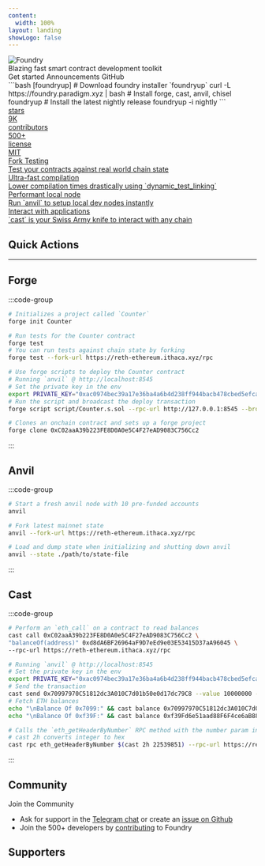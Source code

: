 ```yaml
---
content:
  width: 100%
layout: landing
showLogo: false
---
```



<div className="max-w-[1120px] mx-auto vp-doc relative px-[24px] mb-[64px] mt-[32px] md:px-0 md:mb-[32px]">
  <div className="pt-[48px] max-sm:pt-0">
    <div className="max-sm:px-0 space-x-2 flex justify-between z-0 max-md:justify-center max-md:flex-col max-md:items-center max-md:space-y-6">
      <div className="space-y-4 max-w-[500px] flex flex-col justify-between items-start max-md:items-center">
        <div className="space-y-4 w-full lg:mb-[40px]">
          <img
          src="/og-image.png"
          alt="Foundry"
          className="w-full h-auto rounded-xl"
          />
          <div className="font-regular text-[21px] max-sm:text-[18px] text-[#919193] max-md:text-center">Blazing fast smart contract development toolkit</div>
        </div>
        <div className="flex justify-center space-x-2">
          <HomePage.Button href="/introduction/getting-started" variant="accent">Get started</HomePage.Button>
          <HomePage.Button href="/misc/announcements" className="border-accent">Announcements</HomePage.Button>
          <HomePage.Button href="https://github.com/foundry-rs/foundry">GitHub</HomePage.Button>
        </div>
      </div>
        <div className="flex flex-col justify-between space-y-4 w-full max-w-[500px]">
          <div id="home-install">
            ```bash [foundryup]
            # Download foundry installer `foundryup`
            curl -L https://foundry.paradigm.xyz | bash
            # Install forge, cast, anvil, chisel
            foundryup
            # Install the latest nightly release
            foundryup -i nightly
            ```
          </div>
          <div className="flex justify-between space-x-2">
                <a href="https://github.com/foundry-rs/foundry/stargazers" className="cursor-pointer h-[36px] max-w-[120px] flex-1 relative rounded-lg overflow-hidden border border-black/10 dark:border-white/20" style={{ color: 'inherit' }} rel="noreferrer noopener" target="_blank">
      <div className="absolute flex z-[1] p-[6px] h-full w-full">
        <div className="bg-white/60 dark:bg-black/40 flex items-center justify-center rounded-md px-3 py-1">
          <span className="font-medium text-[15px] opacity-80 leading-none text-center">stars</span>
        </div>
        <div className="flex items-center h-full px-2 ml-1">
          <span className="font-medium text-[15px] text-center leading-none w-full text-black dark:text-white">9K</span>
        </div>
      </div>
      <div className="absolute left-0 right-0 top-0 bottom-0 bg-amber-500 opacity-10 z-[0]" />
      <div className="absolute left-0 right-0 top-0 bottom-0 backdrop-blur-[2px] backdrop-filter z-0" />
    </a>
    <a href="https://github.com/foundry-rs/foundry/contributors" className="cursor-pointer h-[36px] max-w-[160px] flex-1 relative rounded-lg overflow-hidden border border-green-400/50" style={{ color: 'inherit' }} rel="noreferrer noopener" target="_blank">
      <div className="absolute flex z-[1] p-[6px] h-full w-full">
        <div className="flex-1 bg-white/60 dark:bg-black/40 flex items-center w-full h-full rounded-md">
          <span className="font-medium text-[15px] leading-none opacity-80 w-full text-center">contributors</span>
        </div>
        <div className="flex items-center h-full px-2">
          <span className="font-medium text-[15px] leading-none text-center w-full text-green-400">500+</span>
        </div>
      </div>
      <div className="absolute left-0 right-0 top-0 bottom-0 bg-green-400 opacity-10 z-[0]" />
      <div className="absolute left-0 right-0 top-0 bottom-0 backdrop-blur-[2px] backdrop-filter z-[0]" />
    </a>
    <a href="https://github.com/foundry-rs/foundry/blob/master/LICENSE" className="cursor-pointer h-[36px] max-w-[130px] flex-1 relative rounded-lg overflow-hidden border border-black/10 dark:border-white/20 max-lg:hidden" style={{ color: 'inherit' }} rel="noreferrer noopener" target="_blank">
      <div className="absolute flex z-[1] p-[6px] h-full w-full">
        <div className="flex-1 bg-white/60 dark:bg-black/40 flex items-center w-full h-full rounded-md">
          <span className="font-medium text-[15px] leading-none opacity-80 w-full text-center">license</span>
        </div>
        <div className="flex items-center h-full px-2">
          <span className="font-medium text-[15px] leading-none text-center w-full text-black dark:text-white">MIT</span>
        </div>
      </div>
      <div className="absolute left-0 right-0 top-0 bottom-0 bg-black/5 dark:bg-white/5 z-[0]" />
      <div className="absolute left-0 right-0 top-0 bottom-0 backdrop-blur-[2px] backdrop-filter z-[0]" />
    </a>
          </div>
        </div>

  </div>
  <div className="flex justify-between flex-wrap mt-10 lg:mt-30">
      <div className="pr-2 w-1/4 max-lg:pb-3 max-sm:px-0 max-lg:w-1/2 max-sm:w-full z-0">
        <div className="relative w-full h-[168px] max-lg:h-[142px] overflow-hidden">
          <a href="/forge/tests/fork-testing" className="hover:bg-black/2 dark:hover:bg-white/2 border-black/10 dark:border-white/10 border border-solid rounded-lg h-full px-5 py-6 absolute z-10 flex flex-col justify-between w-full vocs_Link vocs_Link_styleless">
            <div className="text-xl font-medium text-black dark:text-white">Fork Testing</div>
            <div className="text-[17px] text-[#919193]">Test your contracts against real world chain state</div>
          </a>
          <div className="absolute left-0 right-0 top-0 bottom-0 dark:bg-[#313136] opacity-20 z-0" />
          <div className="absolute left-0 right-0 top-0 bottom-0 backdrop-filter backdrop-blur-[2px] z-0" />
        </div>
      </div>
      <div className="pl-2 pr-2 max-sm:px-0 max-lg:pb-3 max-lg:pr-0 w-1/4 max-lg:w-1/2 max-sm:w-full z-0">
        <div className="relative w-full h-[168px] max-lg:h-[142px]">
          <a href="/config/dynamic-test-linking" className="hover:bg-black/2 dark:hover:bg-white/2 border-black/10 dark:border-white/10 border border-solid rounded-lg h-full px-5 py-6 absolute z-10 flex flex-col justify-between w-full vocs_Link vocs_Link_styleless">
            <div className="text-xl font-medium text-black dark:text-white">Ultra-fast compilation</div>
            <div className="text-[17px] text-[#919193]">Lower compilation times drastically using `dynamic_test_linking`</div>
          </a>
          <div className="absolute left-0 right-0 top-0 bottom-0 dark:bg-[#313136] opacity-20 z-0" />
          <div className="absolute left-0 right-0 top-0 bottom-0 backdrop-filter backdrop-blur-[2px] z-0" />
        </div>
      </div>
      <div className="pl-2 pr-2 max-lg:pb-3 max-sm:px-0 max-lg:pl-0 w-1/4 max-lg:w-1/2 max-sm:w-full z-0">
        <div className="relative w-full h-[168px] max-lg:h-[142px]">
          <a href="/anvil/overview" className="hover:bg-black/2 dark:hover:bg-white/2 border-black/10 dark:border-white/10 border border-solid rounded-lg h-full px-5 py-6 absolute z-10 flex flex-col justify-between w-full vocs_Link vocs_Link_styleless">
            <div className="text-xl font-medium text-black dark:text-white">Performant local node</div>
            <div className="text-[17px] text-[#919193]">Run `anvil` to setup local dev nodes instantly</div>
          </a>
          <div className="absolute left-0 right-0 top-0 bottom-0 dark:bg-[#313136] opacity-20 z-0" />
          <div className="absolute left-0 right-0 top-0 bottom-0 backdrop-filter backdrop-blur-[2px] z-0" />
        </div>
      </div>
      <div className="pl-2 w-1/4 max-sm:px-0 max-lg:w-1/2 max-sm:w-full z-0">
        <div className="relative w-full h-[168px] max-lg:h-[142px]">
          <a href="/cast/overview" className="hover:bg-black/2 dark:hover:bg-white/2 border-black/10 dark:border-white/10 border border-solid rounded-lg h-full px-5 py-6 absolute z-10 flex flex-col justify-between w-full vocs_Link vocs_Link_styleless">
            <div className="text-xl font-medium text-black dark:text-white">Interact with applications</div>
            <div className="text-[17px] text-[#919193]">`cast` is your Swiss Army knife to interact with any chain</div>
          </a>
          <div className="absolute left-0 right-0 top-0 bottom-0 dark:bg-[#313136] opacity-20 z-0" />
          <div className="absolute left-0 right-0 top-0 bottom-0 backdrop-filter backdrop-blur-[2px] z-0" />
        </div>
      </div>
    </div>
    </div>
</div>
<article className="vocs_Content max-w-5xl mx-auto">

# Quick Actions

---

## Forge

:::code-group

```bash [Initialize forge project]
# Initializes a project called `Counter`
forge init Counter
```

```bash [Run tests]
# Run tests for the Counter contract
forge test
# You can run tests against chain state by forking
forge test --fork-url https://reth-ethereum.ithaca.xyz/rpc
```

```bash [Deploy contract]
# Use forge scripts to deploy the Counter contract
# Running `anvil` @ http://localhost:8545
# Set the private key in the env
export PRIVATE_KEY="0xac0974bec39a17e36ba4a6b4d238ff944bacb478cbed5efcae784d7bf4f2ff80" # Address - 0xf39fd6e51aad88f6f4ce6ab8827279cfffb92266
# Run the script and broadcast the deploy transaction
forge script script/Counter.s.sol --rpc-url http://127.0.0.1:8545 --broadcast --private-key $PRIVATE_KEY
```

```bash [Clone an onchain contract]
# Clones an onchain contract and sets up a forge project
forge clone 0xC02aaA39b223FE8D0A0e5C4F27eAD9083C756Cc2
```

:::

## Anvil

:::code-group

```bash [Start a local node]
# Start a fresh anvil node with 10 pre-funded accounts
anvil
```

```bash [Forking mainnet]
# Fork latest mainnet state
anvil --fork-url https://reth-ethereum.ithaca.xyz/rpc
```

```bash [Load and Dump State]
# Load and dump state when initializing and shutting down anvil
anvil --state ./path/to/state-file
```

:::

## Cast

:::code-group

```bash [Call a contract function]
# Perform an `eth_call` on a contract to read balances
cast call 0xC02aaA39b223FE8D0A0e5C4F27eAD9083C756Cc2 \
"balanceOf(address)" 0xd8dA6BF26964aF9D7eEd9e03E53415D37aA96045 \
--rpc-url https://reth-ethereum.ithaca.xyz/rpc
```

```bash [Send a transaction]
# Running `anvil` @ http://localhost:8545
# Set the private key in the env
export PRIVATE_KEY="0xac0974bec39a17e36ba4a6b4d238ff944bacb478cbed5efcae784d7bf4f2ff80"
# Send the transaction
cast send 0x70997970C51812dc3A010C7d01b50e0d17dc79C8 --value 10000000 --private-key $PRIVATE_KEY && \
# Fetch ETH balances
echo "\nBalance Of 0x7099:" && cast balance 0x70997970C51812dc3A010C7d01b50e0d17dc79C8 && \
echo "\nBalance Of 0xf39F:" && cast balance 0xf39Fd6e51aad88F6F4ce6aB8827279cffFb92266
```

```bash [Call JSON-RPC methods]
# Calls the `eth_getHeaderByNumber` RPC method with the number param in hexadecimal
# cast 2h converts integer to hex
cast rpc eth_getHeaderByNumber $(cast 2h 22539851) --rpc-url https://reth-ethereum.ithaca.xyz/rpc
```

:::

# Community

Join the Community

- Ask for support in the [Telegram chat](https://t.me/foundry_support) or create an [issue on Github](https://github.com/foundry-rs/foundry/issues)
- Join the 500+ developers by [contributing](https://github.com/foundry-rs/foundry/blob/master/CONTRIBUTING.md) to Foundry

# Supporters

<Sponsors />

</article>
